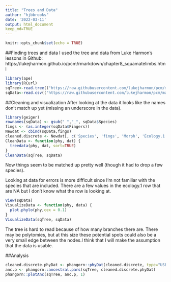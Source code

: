 ```yaml
---
title: "Trees and Data"
author: "hjbbrooks"
date: '2022-03-11'
output: html_document
keep_md=TRUE
---
```


```r
knitr::opts_chunk$set(echo = TRUE)
```

##Finding trees and data
I used the tree and data from Luke Harmon's lessons in Github: 
https://lukejharmon.github.io/pcm/rmarkdown/chapter8_squamatelimbs.html


```r
library(ape)
library(RCurl)
sqTree<-read.tree(("https://raw.githubusercontent.com/lukejharmon/pcm/master/datafiles/squamate.phy"))
sqData<-read.csv(("https://raw.githubusercontent.com/lukejharmon/pcm/master/datafiles/brandley_table.csv"), stringsAsFactors = FALSE)
```

##Cleaning and visualization
After looking at the data it looks like the names don't match up yet (missing an underscore in the data).

```r
library(geiger)
rownames(sqData) <- gsub(" ","_", sqData$Species)
fings <- (as.integer(sqData$Fingers))
Newdat <- cbind(sqData,fings)
cleaned.discrete <- Newdat[, c('Species', 'fings', 'Morph', 'Ecology.1')]
CleanData <- function(phy, dat) {
  treedata(phy, dat, sort=TRUE)
}
CleanData(sqTree, sqData)
```

Now things seem to be matched up pretty well (though it had to drop a few species).

Looking at data for errors is more difficult since I'm not familiar with the species that are included. There are a few values in the ecology.1 row that are NA but I don't know what the row is looking at.

```r
View(sqData)
VisualizeData <- function(phy, data) {
  plot.phylo(phy,cex = 0.1)
}
VisualizeData(sqTree, sqData)
```
The tree is hard to read because of how many branches there are. There may be polytomies, but at this size these potential spots could also be a very small edge between the nodes.I think that I will make the assumption that the data is usable.

##Analysis
``` r
cleaned.discrete.phyDat <- phangorn::phyDat(cleaned.discrete, type="USER", levels = c("NA", "1", "2", "3", "4", "5"))
anc.p <- phangorn::ancestral.pars(sqTree, cleaned.discrete.phyDat)
phangorn::plotAnc(sqTree, anc.p, 1)
```

